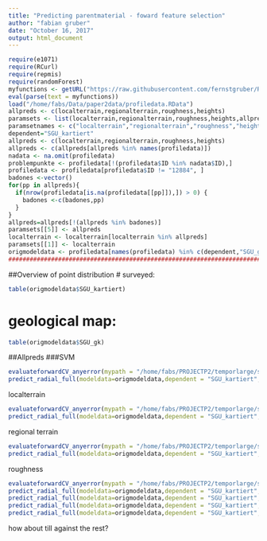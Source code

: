 ```yaml
---
title: "Predicting parentmaterial - foward feature selection"
author: "fabian gruber"
date: "October 16, 2017"
output: html_document
---
```


```r
require(e1071)
require(RCurl)
require(repmis)
require(randomForest)
myfunctions <- getURL("https://raw.githubusercontent.com/fernstgruber/Rstuff/master/fabiansandrossitersfunctions.R", ssl.verifypeer = FALSE)
eval(parse(text = myfunctions))
load("/home/fabs/Data/paper2data/profiledata.RData")
allpreds <- c(localterrain,regionalterrain,roughness,heights)
paramsets <- list(localterrain,regionalterrain,roughness,heights,allpreds)
paramsetnames <- c("localterrain","regionalterrain","roughness","heights","allpreds")
dependent="SGU_kartiert"
allpreds <- c(localterrain,regionalterrain,roughness,heights)
allpreds <- c(allpreds[allpreds %in% names(profiledata)])
nadata <- na.omit(profiledata)
problempunkte <- profiledata[!(profiledata$ID %in% nadata$ID),]
profiledata <- profiledata[profiledata$ID != "12884", ]
badones <-vector()
for(pp in allpreds){
  if(nrow(profiledata[is.na(profiledata[[pp]]),]) > 0) {
    badones <-c(badones,pp)
  }
}
allpreds=allpreds[!(allpreds %in% badones)]
paramsets[[5]] <- allpreds
localterrain <- localterrain[localterrain %in% allpreds]
paramsets[[1]] <- localterrain
origmodeldata <- profiledata[names(profiledata) %in% c(dependent,"SGU_gk",allpreds)]
#########################################################################################
```
##Overview of point distribution
# surveyed:
```r
table(origmodeldata$SGU_kartiert)
```

# geological map:
```r
table(origmodeldata$SGU_gk)
```


##Allpreds
###SVM
```r
evaluateforwardCV_anyerror(mypath = "/home/fabs/PROJECTP2/temporlarge/svm_fw_5fold_5p_SGU_kartiert_allpreds/",kk = 1:5,endround = 5,geheim = "geheimerprederror",error = "cverror")
predict_radial_full(modeldata=origmodeldata,dependent = "SGU_kartiert",predictors = c("SGU_gk","LS_Factor_50m","maxic_DTM_50m_avg_ws9_50m"))
```
localterrain
```r
evaluateforwardCV_anyerror(mypath = "/home/fabs/PROJECTP2/temporlarge/svm_fw_5fold_5p_SGU_kartiert_localterrain/",kk = 1:5,endround = 5,geheim = "geheimerprederror",error = "cverror")
predict_radial_full(modeldata=origmodeldata,dependent = "SGU_kartiert",predictors = c("SGU_gk","LS_Factor_50m","maxic_DTM_50m_avg_ws9_50m"))

```

regional terrain
```r
evaluateforwardCV_anyerror(mypath = "/home/fabs/PROJECTP2/temporlarge/svm_fw_5fold_5p_SGU_kartiert_regionalterrain/",kk = 1:5,endround = 5,geheim = "geheimerprederror",error = "cverror")
predict_radial_full(modeldata=origmodeldata,dependent = "SGU_kartiert",predictors = c("SGU_gk","LS_Factor_50m","maxic_DTM_50m_avg_ws9_50m"))

```


roughness
```r
evaluateforwardCV_anyerror(mypath = "/home/fabs/PROJECTP2/temporlarge/svm_fw_5fold_5p_SGU_kartiert_roughness/",kk = 1:5,endround = 5,geheim = "geheimerprederror",error = "cverror")
predict_radial_full(modeldata=origmodeldata,dependent = "SGU_kartiert",predictors = c("SGU_gk","TRI_hr_ws31","geom_hr_L50m_fl10_rplipmps_UE_hr_40cells_hr"))
predict_radial_full(modeldata=origmodeldata,dependent = "SGU_kartiert",predictors = c("SGU_gk","TRI_hr_ws31","terraintexture_hr_ws41_t1"))
predict_radial_full(modeldata=origmodeldata,dependent = "SGU_kartiert",predictors = c("SGU_gk","TRI_hr_ws31"))
predict_radial_full(modeldata=origmodeldata,dependent = "SGU_kartiert",predictors = c("TRI_hr_ws31","terraintexture_hr_ws41_t1"))
```
how about till against the rest?

```r

```


